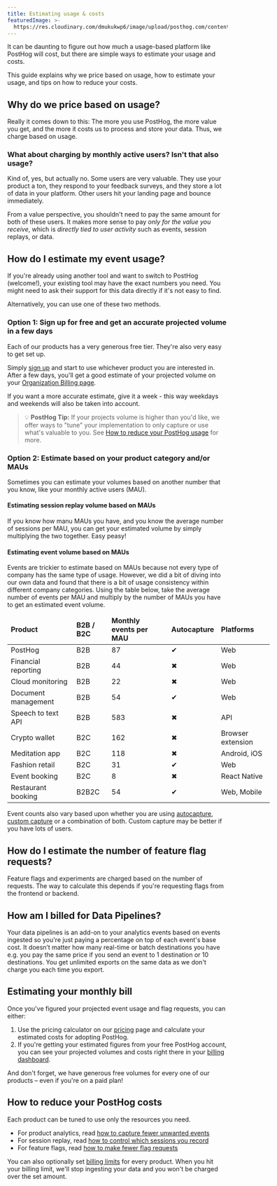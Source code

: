 ```yaml
---
title: Estimating usage & costs
featuredImage: >-
  https://res.cloudinary.com/dmukukwp6/image/upload/posthog.com/contents/docs/billing/images/docs-groups.png
---
```


It can be daunting to figure out how much a usage-based platform like PostHog will cost, but there are simple ways to estimate your usage and costs.

This guide explains why we price based on usage, how to estimate your usage, and tips on how to reduce your costs.

## Why do we price based on usage?

Really it comes down to this: The more you use PostHog, the more value you get, and the more it costs us to process and store your data. Thus, we charge based on usage.

### What about charging by monthly active users? Isn't that also usage?

Kind of, yes, but actually no. Some users are very valuable. They use your product a ton, they respond to your feedback surveys, and they store a lot of data in your platform. Other users hit your landing page and bounce immediately. 

From a value perspective, you shouldn't need to pay the same amount for both of these users. It makes more sense to pay _only for the value you receive_, which is _directly tied to user activity_ such as events, session replays, or data.

## How do I estimate my event usage?

If you're already using another tool and want to switch to PostHog (welcome!), your existing tool may have the exact numbers you need. You might need to ask their support for this data directly if it's not easy to find.

Alternatively, you can use one of these two methods.

### Option 1: Sign up for free and get an accurate projected volume in a few days

Each of our products has a very generous free tier. They're also very easy to get set up. 

Simply [sign up](https://app.posthog.com/signup) and start to use whichever product you are interested in. After a few days, you'll get a good estimate of your projected volume on your [Organization Billing page](https://app.posthog.com/organization/billing).

If you want a more accurate estimate, give it a week - this way weekdays and weekends will also be taken into account.

> 💡 **PostHog Tip:** If your projects volume is higher than you'd like, we offer ways to "tune" your implementation to only capture or use what's valuable to you. See [How to reduce your PostHog usage](/docs/getting-started/estimating-usage-costs#how-to-reduce-your-posthog-costs) for more.

### Option 2: Estimate based on your product category and/or MAUs

Sometimes you can estimate your volumes based on another number that you know, like your monthly active users (MAU).

#### Estimating session replay volume based on MAUs

If you know how manu MAUs you have, and you know the average number of sessions per MAU, you can get your estimated volume by simply multiplying the two together. Easy peasy!

#### Estimating event volume based on MAUs

Events are trickier to estimate based on MAUs because not every type of company has the same type of usage. However, we did a bit of diving into our own data and found that there is a bit of usage consistency within different company categories. Using the table below, take the average number of events per MAU and multiply by the number of MAUs you have to get an estimated event volume.

<OverflowXSection>
<table className="w-full mt-4" style="min-width: 600px;">
	<thead>
    	<tr>
			<td className="w-3/12"><strong>Product</strong></td>
        	<td className="w-3/12 text-center"><strong>B2B / B2C</strong></td>
        	<td className="w-3/12 text-center"><strong>Monthly events per MAU</strong></td>
        	<td className="w-3/12 text-center"><strong>Autocapture</strong></td>
        	<td className="w-3/12 text-center"><strong>Platforms</strong></td>
    	</tr>
	</thead>
	<tbody>
		<tr>
			<td>PostHog</td>
        	<td className="text-center">B2B</td>
        	<td className="text-center">87</td>
        	<td className="text-center"><span className="text-green text-lg">✔</span></td>
        	<td className="text-center">Web</td>
      	</tr>
		<tr>
			<td>Financial reporting</td>
        	<td className="text-center">B2B</td>
        	<td className="text-center">44</td>
        	<td className="text-center"><span className="text-red text-lg">✖</span></td>        <td className="text-center">Web</td>
    	</tr>
		<tr>
			<td>Cloud monitoring</td>
        	<td className="text-center">B2B</td>
        	<td className="text-center">22</td>
        	<td className="text-center"><span className="text-red text-lg">✖</span></td>	
          	<td className="text-center">Web</td>
      	</tr>
		<tr>
			<td>Document management</td>
        	<td className="text-center">B2B</td>
        	<td className="text-center">54</td>
        	<td className="text-center"><span className="text-green text-lg">✔</span></td>     	<td className="text-center">Web</td>
      	</tr>
		<tr>
			<td>Speech to text API</td>
        	<td className="text-center">B2B</td>
        	<td className="text-center">583</td>
        	<td className="text-center"><span className="text-red text-lg">✖</span></td>        <td className="text-center">API</td>
     	</tr>
		<tr>
			<td>Crypto wallet</td>
        	<td className="text-center">B2C</td>
        	<td className="text-center">162</td>
        	<td className="text-center"><span className="text-red text-lg">✖</span></td>        <td className="text-center">Browser extension</td>
      	</tr>
		<tr>
			<td>Meditation app</td>
        	<td className="text-center">B2C</td>
        	<td className="text-center">118</td>
        	<td className="text-center"><span className="text-red text-lg">✖</span></td>        <td className="text-center">Android, iOS</td>
      	</tr>
		<tr>
			<td>Fashion retail</td>
        	<td className="text-center">B2C</td>
        	<td className="text-center">31</td>
        	<td className="text-center"><span className="text-green text-lg">✔</span></td>         <td className="text-center">Web</td>
      	</tr>
		<tr>
			<td>Event booking</td>
        	<td className="text-center">B2C</td>
        	<td className="text-center">8</td>
        	<td className="text-center"><span className="text-red text-lg">✖</span></td>        <td className="text-center">React Native</td>
    	</tr>
		<tr>
			<td>Restaurant booking</td>
        	<td className="text-center">B2B2C</td>
        	<td className="text-center">54</td>
        	<td className="text-center"><span className="text-green text-lg">✔</span></td>        <td className="text-center">Web, Mobile</td>
    	</tr>	
	</tbody>
</table>
</OverflowXSection>

Event counts also vary based upon whether you are using [autocapture](/docs/integrate/ingest-live-data#use-autocapture), [custom capture](/docs/integrate/ingest-live-data#capture-user-events) or a combination of both. Custom capture may be better if you have lots of users.

## How do I estimate the number of feature flag requests?

Feature flags and experiments are charged based on the number of requests. The way to calculate this depends if you're requesting flags from the frontend or backend.


<FlagChargeEstimate />

## How am I billed for Data Pipelines?

Your data pipelines is an add-on to your analytics events based on events ingested so you're just paying a percentage on top of each event's base cost. It doesn’t matter how many real-time or batch destinations you have e.g. you pay the same price if you send an event to 1 destination or 10 destinations. You get unlimited exports on the same data as we don't charge you each time you export.

## Estimating your monthly bill

Once you've figured your projected event usage and flag requests, you can either:

1. Use the pricing calculator on our [pricing](/pricing) page and calculate your estimated costs for adopting PostHog. 
2. If you're getting your estimated figures from your free PostHog account, you can see your projected volumes and costs right there in your [billing dashboard](https://app.posthog.com/organization/billing).

And don't forget, we have generous free volumes for every one of our products – even if you're on a paid plan!

## How to reduce your PostHog costs

Each product can be tuned to use only the resources you need. 

- For product analytics, read [how to capture fewer unwanted events](/tutorials/fewer-unwanted-events)
- For session replay, read [how to control which sessions you record](/docs/session-replay/how-to-control-which-sessions-you-record)
- For feature flags, read [how to make fewer flag requests](/docs/feature-flags/common-questions#how-can-i-reduce-the-cost-of-feature-flags)

You can also optionally set [billing limits](/docs/billing/limits-alerts) for every product. When you hit your billing limit, we'll stop ingesting your data and you won't be charged over the set amount. 
